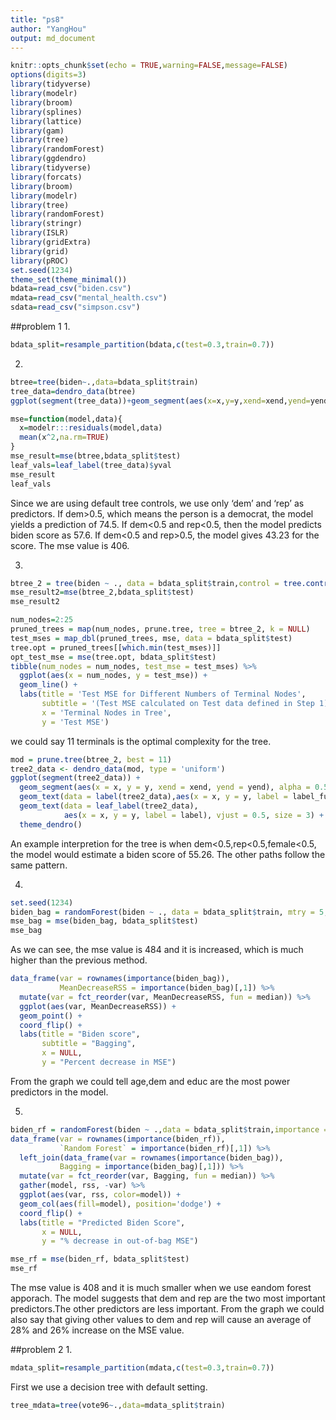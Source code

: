 ```yaml
---
title: "ps8"
author: "YangHou"
output: md_document
---
```


```r
knitr::opts_chunk$set(echo = TRUE,warning=FALSE,message=FALSE)
options(digits=3)
library(tidyverse)
library(modelr)
library(broom)
library(splines)
library(lattice)
library(gam)
library(tree)
library(randomForest)
library(ggdendro)
library(tidyverse)
library(forcats)
library(broom)
library(modelr)
library(tree)
library(randomForest)
library(stringr)
library(ISLR)
library(gridExtra)
library(grid)
library(pROC)
set.seed(1234)
theme_set(theme_minimal())
bdata=read_csv("biden.csv")
mdata=read_csv("mental_health.csv")
sdata=read_csv("simpson.csv")
```

##problem 1
1.
```r
bdata_split=resample_partition(bdata,c(test=0.3,train=0.7))
```

2.
```r
btree=tree(biden~.,data=bdata_split$train)
tree_data=dendro_data(btree)
ggplot(segment(tree_data))+geom_segment(aes(x=x,y=y,xend=xend,yend=yend),alpha=0.5)+geom_text(data = label(tree_data),aes(x = x, y = y, label = label_full), vjust = -0.5, size = 3)+geom_text(data = leaf_label(tree_data),aes(x = x, y = y, label = label), vjust = 0.5, size = 3)+theme_dendro()+labs(title = 'Decision Tree for Biden Scores',subtitle = 'All predictors, Default Controls')
```

```r
mse=function(model,data){
  x=modelr:::residuals(model,data)
  mean(x^2,na.rm=TRUE)
}
mse_result=mse(btree,bdata_split$test)
leaf_vals=leaf_label(tree_data)$yval
mse_result
leaf_vals
```
Since we are using default tree controls, we use only 'dem' and 'rep' as predictors. If dem>0.5, which means the person is a democrat, the model yields a prediction of 74.5. If dem<0.5 and rep<0.5, then the model predicts biden score as 57.6. If dem<0.5 and rep>0.5, the model gives 43.23 for the score. The mse value is 406.

3.
```r
btree_2 = tree(biden ~ ., data = bdata_split$train,control = tree.control(nobs = nrow(bdata_split$train),mindev = 0))
mse_result2=mse(btree_2,bdata_split$test)
mse_result2

```
```r
num_nodes=2:25
pruned_trees = map(num_nodes, prune.tree, tree = btree_2, k = NULL)
test_mses = map_dbl(pruned_trees, mse, data = bdata_split$test)
tree.opt = pruned_trees[[which.min(test_mses)]]
opt_test_mse = mse(tree.opt, bdata_split$test)
tibble(num_nodes = num_nodes, test_mse = test_mses) %>%
  ggplot(aes(x = num_nodes, y = test_mse)) +
  geom_line() + 
  labs(title = 'Test MSE for Different Numbers of Terminal Nodes',
       subtitle = '(Test MSE calculated on Test data defined in Step 1)',
       x = 'Terminal Nodes in Tree',
       y = 'Test MSE')
```

we could say 11 terminals is the optimal complexity for the tree.
```r
mod = prune.tree(btree_2, best = 11)
tree2_data <- dendro_data(mod, type = 'uniform')
ggplot(segment(tree2_data)) +
  geom_segment(aes(x = x, y = y, xend = xend, yend = yend), alpha = 0.5) +
  geom_text(data = label(tree2_data),aes(x = x, y = y, label = label_full), vjust = -0.5, size = 3) +
  geom_text(data = leaf_label(tree2_data), 
            aes(x = x, y = y, label = label), vjust = 0.5, size = 3) +
  theme_dendro()

```
An example interpretion for the tree is when dem<0.5,rep<0.5,female<0.5, the model would estimate a biden score of 55.26. The other paths follow the same pattern.

4.
```r
set.seed(1234)
biden_bag = randomForest(biden ~ ., data = bdata_split$train, mtry = 5, importance=TRUE)
mse_bag = mse(biden_bag, bdata_split$test)
mse_bag
```
As we can see, the mse value is 484 and it is increased, which is much higher than the previous method.

```r
data_frame(var = rownames(importance(biden_bag)),
           MeanDecreaseRSS = importance(biden_bag)[,1]) %>%
  mutate(var = fct_reorder(var, MeanDecreaseRSS, fun = median)) %>%
  ggplot(aes(var, MeanDecreaseRSS)) +
  geom_point() +
  coord_flip() +
  labs(title = "Biden score",
       subtitle = "Bagging",
       x = NULL,
       y = "Percent decrease in MSE")
```

From the graph we could tell age,dem and educ are the most power predictors in the model.

5.
```r
biden_rf = randomForest(biden ~ .,data = bdata_split$train,importance = TRUE)
data_frame(var = rownames(importance(biden_rf)),
           `Random Forest` = importance(biden_rf)[,1]) %>%
  left_join(data_frame(var = rownames(importance(biden_bag)),
           Bagging = importance(biden_bag)[,1])) %>%
  mutate(var = fct_reorder(var, Bagging, fun = median)) %>%
  gather(model, rss, -var) %>%
  ggplot(aes(var, rss, color=model)) +
  geom_col(aes(fill=model), position='dodge') +
  coord_flip() +
  labs(title = "Predicted Biden Score",
       x = NULL,
       y = "% decrease in out-of-bag MSE")
```

```r
mse_rf = mse(biden_rf, bdata_split$test)
mse_rf
```

The mse value is 408 and it is much smaller when we use eandom forest apporach. The model suggests that dem and rep are the two most important predictors.The other predictors are less important. From the graph we could also say that giving other values to dem and rep will cause an average of 28% and 26% increase on the MSE value.

##problem 2
1.
```r
mdata_split=resample_partition(mdata,c(test=0.3,train=0.7))

```
First we use a decision tree with default setting.
```r
tree_mdata=tree(vote96~.,data=mdata_split$train)
```

